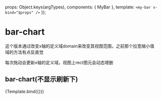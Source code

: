 


<Meta title="D3/brush(domain)" component={MyBar} argTypes={{}} />

  props: Object.keys(argTypes),
  components: { MyBar },
  template: `<my-bar v-bind="$props" />`
});

# bar-chart

这个版本通过改变x轴的定义域domain来改变其视图范围，之前那个拉宽缩小值域的方法有点反直觉

每次拖动会更新x轴的定义域，视图上rect图元会动态增删

## bar-chart(不显示刷新下)
<Canvas>
  <Story
    name="默认"
    args={{
      n: 1,
    }}
  >
    {Template.bind({})}
  </Story>
</Canvas>

<ArgsTable story="默认" />
